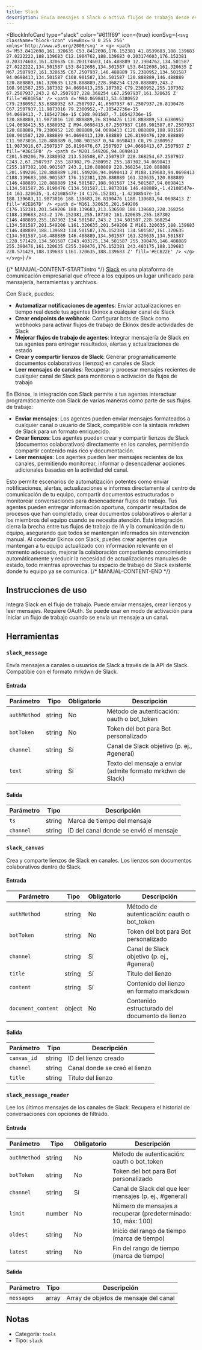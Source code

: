 ```yaml
---
title: Slack
description: Envía mensajes a Slack o activa flujos de trabajo desde eventos de Slack
---
```



<BlockInfoCard
  type="slack"
  color="#611f69"
  icon={true}
  iconSvg={`<svg className="block-icon" viewBox='0 0 256 256' xmlns='http://www.w3.org/2000/svg' >
      <g>
        <path
          d='M53.8412698,161.320635 C53.8412698,176.152381 41.8539683,188.139683 27.0222222,188.139683 C12.1904762,188.139683 0.203174603,176.152381 0.203174603,161.320635 C0.203174603,146.488889 12.1904762,134.501587 27.0222222,134.501587 L53.8412698,134.501587 L53.8412698,161.320635 Z M67.2507937,161.320635 C67.2507937,146.488889 79.2380952,134.501587 94.0698413,134.501587 C108.901587,134.501587 120.888889,146.488889 120.888889,161.320635 L120.888889,228.368254 C120.888889,243.2 108.901587,255.187302 94.0698413,255.187302 C79.2380952,255.187302 67.2507937,243.2 67.2507937,228.368254 L67.2507937,161.320635 Z'
          fill='#E01E5A'
        />
        <path
          d='M94.0698413,53.6380952 C79.2380952,53.6380952 67.2507937,41.6507937 67.2507937,26.8190476 C67.2507937,11.9873016 79.2380952,-7.10542736e-15 94.0698413,-7.10542736e-15 C108.901587,-7.10542736e-15 120.888889,11.9873016 120.888889,26.8190476 L120.888889,53.6380952 L94.0698413,53.6380952 Z M94.0698413,67.2507937 C108.901587,67.2507937 120.888889,79.2380952 120.888889,94.0698413 C120.888889,108.901587 108.901587,120.888889 94.0698413,120.888889 L26.8190476,120.888889 C11.9873016,120.888889 0,108.901587 0,94.0698413 C0,79.2380952 11.9873016,67.2507937 26.8190476,67.2507937 L94.0698413,67.2507937 Z'
          fill='#36C5F0'
        />
        <path
          d='M201.549206,94.0698413 C201.549206,79.2380952 213.536508,67.2507937 228.368254,67.2507937 C243.2,67.2507937 255.187302,79.2380952 255.187302,94.0698413 C255.187302,108.901587 243.2,120.888889 228.368254,120.888889 L201.549206,120.888889 L201.549206,94.0698413 Z M188.139683,94.0698413 C188.139683,108.901587 176.152381,120.888889 161.320635,120.888889 C146.488889,120.888889 134.501587,108.901587 134.501587,94.0698413 L134.501587,26.8190476 C134.501587,11.9873016 146.488889,-1.42108547e-14 161.320635,-1.42108547e-14 C176.152381,-1.42108547e-14 188.139683,11.9873016 188.139683,26.8190476 L188.139683,94.0698413 Z'
          fill='#2EB67D'
        />
        <path
          d='M161.320635,201.549206 C176.152381,201.549206 188.139683,213.536508 188.139683,228.368254 C188.139683,243.2 176.152381,255.187302 161.320635,255.187302 C146.488889,255.187302 134.501587,243.2 134.501587,228.368254 L134.501587,201.549206 L161.320635,201.549206 Z M161.320635,188.139683 C146.488889,188.139683 134.501587,176.152381 134.501587,161.320635 C134.501587,146.488889 146.488889,134.501587 161.320635,134.501587 L228.571429,134.501587 C243.403175,134.501587 255.390476,146.488889 255.390476,161.320635 C255.390476,176.152381 243.403175,188.139683 228.571429,188.139683 L161.320635,188.139683 Z'
          fill='#ECB22E'
        />
      </g>
    </svg>`}
/>

{/* MANUAL-CONTENT-START:intro */}
[Slack](https://www.slack.com/) es una plataforma de comunicación empresarial que ofrece a los equipos un lugar unificado para mensajería, herramientas y archivos.

Con Slack, puedes:

- **Automatizar notificaciones de agentes**: Enviar actualizaciones en tiempo real desde tus agentes Ekinox a cualquier canal de Slack
- **Crear endpoints de webhook**: Configurar bots de Slack como webhooks para activar flujos de trabajo de Ekinox desde actividades de Slack
- **Mejorar flujos de trabajo de agentes**: Integrar mensajería de Slack en tus agentes para entregar resultados, alertas y actualizaciones de estado
- **Crear y compartir lienzos de Slack**: Generar programáticamente documentos colaborativos (lienzos) en canales de Slack
- **Leer mensajes de canales**: Recuperar y procesar mensajes recientes de cualquier canal de Slack para monitoreo o activación de flujos de trabajo

En Ekinox, la integración con Slack permite a tus agentes interactuar programáticamente con Slack de varias maneras como parte de sus flujos de trabajo:

- **Enviar mensajes**: Los agentes pueden enviar mensajes formateados a cualquier canal o usuario de Slack, compatible con la sintaxis mrkdwn de Slack para un formato enriquecido.
- **Crear lienzos**: Los agentes pueden crear y compartir lienzos de Slack (documentos colaborativos) directamente en los canales, permitiendo compartir contenido más rico y documentación.
- **Leer mensajes**: Los agentes pueden leer mensajes recientes de los canales, permitiendo monitorear, informar o desencadenar acciones adicionales basadas en la actividad del canal.

Esto permite escenarios de automatización potentes como enviar notificaciones, alertas, actualizaciones e informes directamente al centro de comunicación de tu equipo, compartir documentos estructurados o monitorear conversaciones para desencadenar flujos de trabajo. Tus agentes pueden entregar información oportuna, compartir resultados de procesos que han completado, crear documentos colaborativos o alertar a los miembros del equipo cuando se necesita atención. Esta integración cierra la brecha entre tus flujos de trabajo de IA y la comunicación de tu equipo, asegurando que todos se mantengan informados sin intervención manual. Al conectar Ekinox con Slack, puedes crear agentes que mantengan a tu equipo actualizado con información relevante en el momento adecuado, mejorar la colaboración compartiendo conocimientos automáticamente y reducir la necesidad de actualizaciones manuales de estado, todo mientras aprovechas tu espacio de trabajo de Slack existente donde tu equipo ya se comunica.
{/* MANUAL-CONTENT-END */}

## Instrucciones de uso

Integra Slack en el flujo de trabajo. Puede enviar mensajes, crear lienzos y leer mensajes. Requiere OAuth. Se puede usar en modo de activación para iniciar un flujo de trabajo cuando se envía un mensaje a un canal.

## Herramientas

### `slack_message`

Envía mensajes a canales o usuarios de Slack a través de la API de Slack. Compatible con el formato mrkdwn de Slack.

#### Entrada

| Parámetro | Tipo | Obligatorio | Descripción |
| --------- | ---- | -------- | ----------- |
| `authMethod` | string | No | Método de autenticación: oauth o bot_token |
| `botToken` | string | No | Token del bot para Bot personalizado |
| `channel` | string | Sí | Canal de Slack objetivo (p. ej., #general) |
| `text` | string | Sí | Texto del mensaje a enviar (admite formato mrkdwn de Slack) |

#### Salida

| Parámetro | Tipo | Descripción |
| --------- | ---- | ----------- |
| `ts` | string | Marca de tiempo del mensaje |
| `channel` | string | ID del canal donde se envió el mensaje |

### `slack_canvas`

Crea y comparte lienzos de Slack en canales. Los lienzos son documentos colaborativos dentro de Slack.

#### Entrada

| Parámetro | Tipo | Obligatorio | Descripción |
| --------- | ---- | -------- | ----------- |
| `authMethod` | string | No | Método de autenticación: oauth o bot_token |
| `botToken` | string | No | Token del bot para Bot personalizado |
| `channel` | string | Sí | Canal de Slack objetivo (p. ej., #general) |
| `title` | string | Sí | Título del lienzo |
| `content` | string | Sí | Contenido del lienzo en formato markdown |
| `document_content` | object | No | Contenido estructurado del documento de lienzo |

#### Salida

| Parámetro | Tipo | Descripción |
| --------- | ---- | ----------- |
| `canvas_id` | string | ID del lienzo creado |
| `channel` | string | Canal donde se creó el lienzo |
| `title` | string | Título del lienzo |

### `slack_message_reader`

Lee los últimos mensajes de los canales de Slack. Recupera el historial de conversaciones con opciones de filtrado.

#### Entrada

| Parámetro | Tipo | Obligatorio | Descripción |
| --------- | ---- | -------- | ----------- |
| `authMethod` | string | No | Método de autenticación: oauth o bot_token |
| `botToken` | string | No | Token del bot para Bot personalizado |
| `channel` | string | Sí | Canal de Slack del que leer mensajes (p. ej., #general) |
| `limit` | number | No | Número de mensajes a recuperar (predeterminado: 10, máx: 100) |
| `oldest` | string | No | Inicio del rango de tiempo (marca de tiempo) |
| `latest` | string | No | Fin del rango de tiempo (marca de tiempo) |

#### Salida

| Parámetro | Tipo | Descripción |
| --------- | ---- | ----------- |
| `messages` | array | Array de objetos de mensaje del canal |

## Notas

- Categoría: `tools`
- Tipo: `slack`
